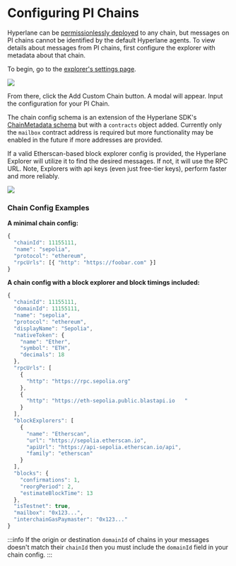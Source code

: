 # Configuring PI Chains

Hyperlane can be [permissionlessly deployed](../../../deploy-hyperlane.mdx) to any chain, but messages on PI chains cannot be identified by the default Hyperlane agents. To view details about messages from PI chains, first configure the explorer with metadata about that chain.

To begin, go to the [explorer's settings page](https://explorer.hyperlane.xyz/settings).

![](../../../../static/img/explorer-debugging/explorer-settings.png)

From there, click the Add Custom Chain button. A modal will appear. Input the configuration for your PI Chain.

The chain config schema is an extension of the Hyperlane SDK's [ChainMetadata schema](https://github.com/hyperlane-xyz/hyperlane-monorepo/blob/main/typescript/sdk/src/consts/chainMetadata.ts#L21) but with a `contracts` object added. Currently only the `mailbox` contract address is required but more functionality may be enabled in the future if more addresses are provided.

If a valid Etherscan-based block explorer config is provided, the Hyperlane Explorer will utilize it to find the desired messages. If not, it will use the RPC URL. Note, Explorers with api keys (even just free-tier keys), perform faster and more reliably.

![](../../../../static/img/explorer-debugging/explorer-add-custom-chain.png)

### Chain Config Examples

**A minimal chain config:**

```js
{
  "chainId": 11155111,
  "name": "sepolia",
  "protocol": "ethereum",
  "rpcUrls": [{ "http": "https://foobar.com" }]
}
```

**A chain config with a block explorer and block timings included:**

```js
{
  "chainId": 11155111,
  "domainId": 11155111,
  "name": "sepolia",
  "protocol": "ethereum",
  "displayName": "Sepolia",
  "nativeToken": {
    "name": "Ether",
    "symbol": "ETH",
    "decimals": 18
  },
  "rpcUrls": [
    {
      "http": "https://rpc.sepolia.org"
    },
    {
      "http": "https://eth-sepolia.public.blastapi.io	"
    }
  ],
  "blockExplorers": [
    {
      "name": "Etherscan",
      "url": "https://sepolia.etherscan.io",
      "apiUrl": "https://api-sepolia.etherscan.io/api",
      "family": "etherscan"
    }
  ],
  "blocks": {
    "confirmations": 1,
    "reorgPeriod": 2,
    "estimateBlockTime": 13
  },
  "isTestnet": true,
  "mailbox": "0x123...",
  "interchainGasPaymaster": "0x123..."
}
```

:::info
If the origin or destination `domainId` of chains in your messages doesn't match their `chainId` then you must include the `domainId` field in your chain config.
:::
